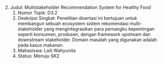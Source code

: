 2.  Judul: Multistakeholder Recommendation System for Healthy Food
    1.  Nomor Topik: D3.2
    2.  Deskripsi Singkat: Penelitian disertasi ini bertujuan untuk membangun sebuah ecosystem sistem rekomendasi multi-stakeholder yang mengintegrasikan para pemangku kepentingan seperti konsumen, produsen, dengan framework upstream dan downstream stakeholder. Domain masalah yang digunakan adalah pada kasus makanan. 
    3.  Mahasiswa: Laili Wahyunita
    4.  Status: Menuju SK2

